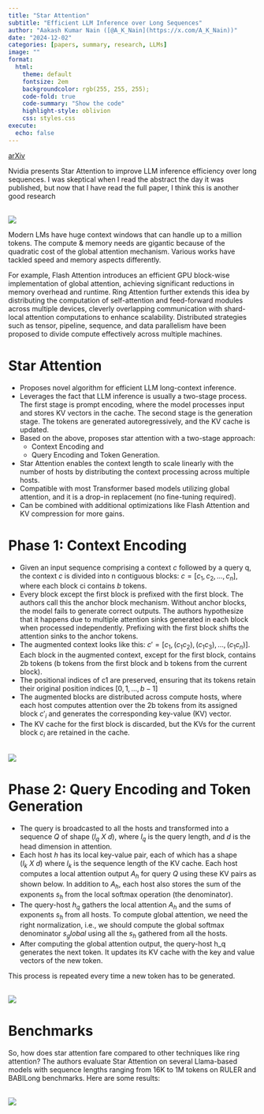 ```yaml
---
title: "Star Attention"
subtitle: "Efficient LLM Inference over Long Sequences"
author: "Aakash Kumar Nain ([@A_K_Nain](https://x.com/A_K_Nain))"
date: "2024-12-02"
categories: [papers, summary, research, LLMs]
image: ""
format:
  html:
    theme: default
    fontsize: 2em
    backgroundcolor: rgb(255, 255, 255);
    code-fold: true
    code-summary: "Show the code"
    highlight-style: oblivion
    css: styles.css
execute: 
  echo: false
---
```


[arXiv](https://arxiv.org/abs/2411.17116)<br>

Nvidia presents Star Attention to improve LLM inference efficiency over long sequences. I was skeptical when I read the abstract the day it was published, but now that I have read the full paper, I think this is another good research

<br>
![](../paper_screenshots/star_attention/1.png)
<br>

Modern LMs have huge context windows that can handle up to a million tokens. The compute & memory needs are gigantic because of the quadratic cost of the global attention mechanism. Various works have tackled speed and memory aspects differently. 

For example, Flash Attention introduces an efficient GPU block-wise implementation of global attention, achieving significant reductions in memory overhead and runtime. Ring Attention further extends this idea by distributing the computation of self-attention and feed-forward modules across multiple devices, cleverly overlapping communication with shard-local attention computations to enhance scalability. Distributed strategies such as tensor, pipeline, sequence, and data parallelism have been proposed to divide compute effectively across multiple machines.


# Star Attention

* Proposes novel algorithm for efficient LLM long-context inference.
* Leverages the fact that LLM inference is usually a two-stage process. The first stage is prompt encoding, where the model processes input and stores KV vectors in the cache. The second stage is the generation stage. The tokens are generated autoregressively, and the KV cache is updated.
* Based on the above, proposes star attention with a two-stage approach:
  - Context Encoding and
  - Query Encoding and Token Generation.
* Star Attention enables the context length to scale linearly with the number of hosts by distributing the context processing across multiple hosts.
* Compatible with most Transformer based models utilizing global attention, and it is a drop-in replacement (no fine-tuning required).
* Can be combined with additional optimizations like Flash Attention and KV compression for more gains.


# Phase 1: Context Encoding

* Given an input sequence comprising a context $c$ followed by a query q, the context $c$ is divided into n contiguous blocks: $c = [c_1, c_2, . . . , c_n]$, where each block ci contains $b$ tokens.
* Every block except the first block is prefixed with the first block. The authors call this the anchor block mechanism. Without anchor blocks, the model fails to generate correct outputs. The authors hypothesize that it happens due to multiple attention sinks generated in each block when processed independently. Prefixing with the first block shifts the attention sinks to the anchor tokens.
* The augmented context looks like this: $c' = [c_1, (c_1 c_2), (c_1 c_3), . . . , (c_1 c_n)]$. Each block in the augmented context, except for the first block, contains 2b tokens (b tokens from the first block and b tokens from the current block).
* The positional indices of c1 are preserved, ensuring that its tokens retain their original position indices $[0, 1, . . . , b−1]$
* The augmented blocks are distributed across compute hosts, where each host computes attention over the 2b tokens from its assigned block $c'_i$ and generates the corresponding key-value (KV) vector.
* The KV cache for the first block is discarded, but the KVs for the current block $c_i$ are retained in the cache.

<br>
![](../paper_screenshots/star_attention/2.png)
<br>

# Phase 2: Query Encoding and Token Generation

* The query is broadcasted to all the hosts and transformed into a sequence $Q$  of shape $(l_q \ X \ d)$, where $l_q$ is the query length, and $d$ is the head dimension in attention.
* Each host $h$ has its local key-value pair, each of which has a shape $(l_k \ X \ d)$ where $l_k$ is the sequence length of the KV cache. Each host computes a local attention output $A_h$ for query $Q$ using these KV pairs as shown below. In addition to $A_h$, each host also stores the sum of the exponents $s_h$ from the local softmax operation (the denominator).
* The query-host $h_q$ gathers the local attention $A_h$ and the sums of exponents $s_h$ from all hosts. To compute global attention, we need the right normalization, i.e., we should compute the global softmax denominator $s_global$ using all the $s_h$ gathered from all the hosts.
* After computing the global attention output, the query-host h_q generates the next token. It updates its KV cache with the key and value vectors of the new token.

This process is repeated every time a new token has to be generated.

<br>
![](../paper_screenshots/star_attention/3.png)
<br>

# Benchmarks

So, how does star attention fare compared to other techniques like ring attention? The authors evaluate Star Attention on several Llama-based models with sequence lengths ranging from 16K to 1M tokens on RULER and BABILong benchmarks. Here are some results:

<br>
![](../paper_screenshots/star_attention/4.png)
<br>